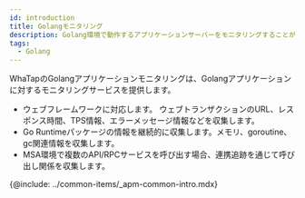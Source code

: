 ```yaml
---
id: introduction
title: Golangモニタリング
description: Golang環境で動作するアプリケーションサーバーをモニタリングすることができます。
tags:
  - Golang
---
```



WhaTapのGolangアプリケーションモニタリングは、Golangアプリケーションに対するモニタリングサービスを提供します。

-   ウェブフレームワークに対応します。 ウェブトランザクションのURL、レスポンス時間、TPS情報、エラーメッセージ情報などを収集します。
-   Go Runtimeパッケージの情報を継続的に収集します。メモリ、goroutine、gc関連情報を収集します。
-   MSA環境で複数のAPI/RPCサービスを呼び出す場合、連携追跡を通じて呼び出し関係を収集します。

{@include: ../common-items/_apm-common-intro.mdx}  
